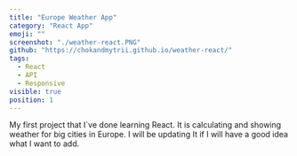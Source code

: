 ```yaml
---
title: "Europe Weather App"
category: "React App"
emoji: ""
screenshot: "./weather-react.PNG"
github: "https://chokandmytrii.github.io/weather-react/"
tags:
  - React
  - API
  - Responsive
visible: true
position: 1
---
```


My first project that I`ve done learning React. It is calculating and showing weather for big cities in Europe. I will be updating It if I will have a good idea what I want to add.
